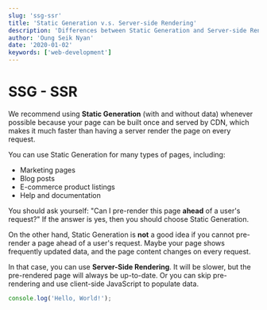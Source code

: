 ```yaml
---
slug: 'ssg-ssr'
title: 'Static Generation v.s. Server-side Rendering'
description: 'Differences between Static Generation and Server-side Rendering'
author: 'Oung Seik Nyan'
date: '2020-01-02'
keywords: ['web-development']
---
```


# SSG - SSR

We recommend using **Static Generation** (with and without data) whenever possible because your page can be built once and served by CDN, which makes it much faster than having a server render the page on every request.

You can use Static Generation for many types of pages, including:

- Marketing pages
- Blog posts
- E-commerce product listings
- Help and documentation

You should ask yourself: "Can I pre-render this page **ahead** of a user's request?" If the answer is yes, then you should choose Static Generation.

On the other hand, Static Generation is **not** a good idea if you cannot pre-render a page ahead of a user's request. Maybe your page shows frequently updated data, and the page content changes on every request.

In that case, you can use **Server-Side Rendering**. It will be slower, but the pre-rendered page will always be up-to-date. Or you can skip pre-rendering and use client-side JavaScript to populate data.

```js
console.log('Hello, World!');
```
